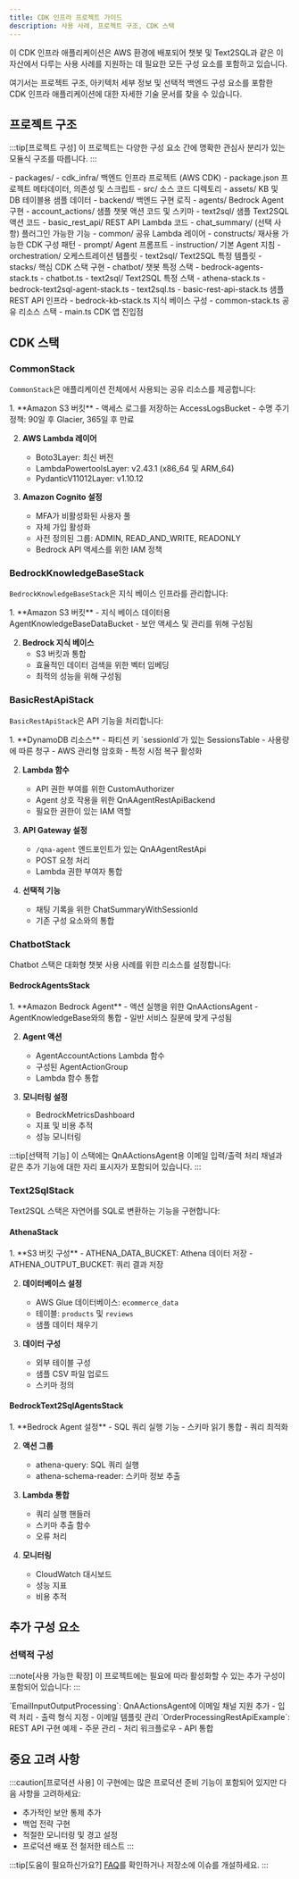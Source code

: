 ```yaml
---
title: CDK 인프라 프로젝트 가이드
description: 사용 사례, 프로젝트 구조, CDK 스택
---
```




이 CDK 인프라 애플리케이션은 AWS 환경에 배포되어 챗봇 및 Text2SQL과 같은 이 자산에서 다루는 사용 사례를 지원하는 데 필요한 모든 구성 요소를 포함하고 있습니다.

여기서는 프로젝트 구조, 아키텍처 세부 정보 및 선택적 백엔드 구성 요소를 포함한 CDK 인프라 애플리케이션에 대한 자세한 기술 문서를 찾을 수 있습니다.

## 프로젝트 구조

:::tip[프로젝트 구성]
이 프로젝트는 다양한 구성 요소 간에 명확한 관심사 분리가 있는 모듈식 구조를 따릅니다.
:::

<FileTree>
- packages/
  - cdk_infra/                                   백엔드 인프라 프로젝트 (AWS CDK)
    - package.json                               프로젝트 메타데이터, 의존성 및 스크립트
    - src/                                       소스 코드 디렉토리
      - assets/                                  KB 및 DB 테이블용 샘플 데이터
      - backend/                                 백엔드 구현 로직
        - agents/                                Bedrock Agent 구현
          - account_actions/                     샘플 챗봇 액션 코드 및 스키마
          - text2sql/                            샘플 Text2SQL 액션 코드
        - basic_rest_api/                        REST API Lambda 코드
        - chat_summary/                          (선택 사항) 플러그인 가능한 기능
        - common/                                공유 Lambda 레이어
      - constructs/                              재사용 가능한 CDK 구성 패턴
      - prompt/                                  Agent 프롬프트
        - instruction/                           기본 Agent 지침
        - orchestration/                         오케스트레이션 템플릿
          - text2sql/                            Text2SQL 특정 템플릿
      - stacks/                                  핵심 CDK 스택 구현
        - chatbot/                               챗봇 특정 스택
          - bedrock-agents-stack.ts            
          - chatbot.ts                         
        - text2sql/                              Text2SQL 특정 스택
          - athena-stack.ts                   
          - bedrock-text2sql-agent-stack.ts   
          - text2sql.ts                       
        - basic-rest-api-stack.ts               샘플 REST API 인프라
        - bedrock-kb-stack.ts                   지식 베이스 구성
        - common-stack.ts                       공유 리소스 스택
    - main.ts                                   CDK 앱 진입점
</FileTree>

## CDK 스택

### CommonStack

`CommonStack`은 애플리케이션 전체에서 사용되는 공유 리소스를 제공합니다:

<Steps>
1. **Amazon S3 버킷**
   - 액세스 로그를 저장하는 AccessLogsBucket
   - 수명 주기 정책: 90일 후 Glacier, 365일 후 만료

2. **AWS Lambda 레이어**
   - Boto3Layer: 최신 버전
   - LambdaPowertoolsLayer: v2.43.1 (x86_64 및 ARM_64)
   - PydanticV11012Layer: v1.10.12

3. **Amazon Cognito 설정**
   - MFA가 비활성화된 사용자 풀
   - 자체 가입 활성화
   - 사전 정의된 그룹: ADMIN, READ_AND_WRITE, READONLY
   - Bedrock API 액세스를 위한 IAM 정책
</Steps>

### BedrockKnowledgeBaseStack

`BedrockKnowledgeBaseStack`은 지식 베이스 인프라를 관리합니다:

<Steps>
1. **Amazon S3 버킷**
   - 지식 베이스 데이터용 AgentKnowledgeBaseDataBucket
   - 보안 액세스 및 관리를 위해 구성됨

2. **Bedrock 지식 베이스**
   - S3 버킷과 통합
   - 효율적인 데이터 검색을 위한 벡터 임베딩
   - 최적의 성능을 위해 구성됨
</Steps>

### BasicRestApiStack

`BasicRestApiStack`은 API 기능을 처리합니다:

<Steps>
1. **DynamoDB 리소스**
   - 파티션 키 `sessionId`가 있는 SessionsTable
   - 사용량에 따른 청구
   - AWS 관리형 암호화
   - 특정 시점 복구 활성화

2. **Lambda 함수**
   - API 권한 부여를 위한 CustomAuthorizer
   - Agent 상호 작용을 위한 QnAAgentRestApiBackend
   - 필요한 권한이 있는 IAM 역할

3. **API Gateway 설정**
   - `/qna-agent` 엔드포인트가 있는 QnAAgentRestApi
   - POST 요청 처리
   - Lambda 권한 부여자 통합

4. **선택적 기능**
   - 채팅 기록을 위한 ChatSummaryWithSessionId
   - 기존 구성 요소와의 통합
</Steps>

### ChatbotStack

Chatbot 스택은 대화형 챗봇 사용 사례를 위한 리소스를 설정합니다:

#### BedrockAgentsStack

<Steps>
1. **Amazon Bedrock Agent**
   - 액션 실행을 위한 QnAActionsAgent
   - AgentKnowledgeBase와의 통합
   - 일반 서비스 질문에 맞게 구성됨

2. **Agent 액션**
   - AgentAccountActions Lambda 함수
   - 구성된 AgentActionGroup
   - Lambda 함수 통합

3. **모니터링 설정**
   - BedrockMetricsDashboard
   - 지표 및 비용 추적
   - 성능 모니터링
</Steps>

:::tip[선택적 기능]
이 스택에는 QnAActionsAgent용 이메일 입력/출력 처리 채널과 같은 추가 기능에 대한 자리 표시자가 포함되어 있습니다.
:::

### Text2SqlStack

Text2SQL 스택은 자연어를 SQL로 변환하는 기능을 구현합니다:

#### AthenaStack

<Steps>
1. **S3 버킷 구성**
   - ATHENA_DATA_BUCKET: Athena 데이터 저장
   - ATHENA_OUTPUT_BUCKET: 쿼리 결과 저장

2. **데이터베이스 설정**
   - AWS Glue 데이터베이스: `ecommerce_data`
   - 테이블: `products` 및 `reviews`
   - 샘플 데이터 채우기

3. **데이터 구성**
   - 외부 테이블 구성
   - 샘플 CSV 파일 업로드
   - 스키마 정의
</Steps>

#### BedrockText2SqlAgentsStack

<Steps>
1. **Bedrock Agent 설정**
   - SQL 쿼리 실행 기능
   - 스키마 읽기 통합
   - 쿼리 최적화

2. **액션 그룹**
   - athena-query: SQL 쿼리 실행
   - athena-schema-reader: 스키마 정보 추출

3. **Lambda 통합**
   - 쿼리 실행 핸들러
   - 스키마 추출 함수
   - 오류 처리

4. **모니터링**
   - CloudWatch 대시보드
   - 성능 지표
   - 비용 추적
</Steps>

## 추가 구성 요소

### 선택적 구성

:::note[사용 가능한 확장]
이 프로젝트에는 필요에 따라 활성화할 수 있는 추가 구성이 포함되어 있습니다:
:::

<Tabs>
  <TabItem label="이메일 처리">
    `EmailInputOutputProcessing`: QnAActionsAgent에 이메일 채널 지원 추가
    - 입력 처리
    - 출력 형식 지정
    - 이메일 템플릿 관리
  </TabItem>
  
  <TabItem label="주문 처리">
    `OrderProcessingRestApiExample`: REST API 구현 예제
    - 주문 관리
    - 처리 워크플로우
    - API 통합
  </TabItem>
</Tabs>

## 중요 고려 사항

:::caution[프로덕션 사용]
이 구현에는 많은 프로덕션 준비 기능이 포함되어 있지만 다음 사항을 고려하세요:
- 추가적인 보안 통제 추가
- 백업 전략 구현
- 적절한 모니터링 및 경고 설정
- 프로덕션 배포 전 철저한 테스트
:::

:::tip[도움이 필요하신가요?]
[FAQ](/ko/faq/faq)를 확인하거나 저장소에 이슈를 개설하세요.
::: 